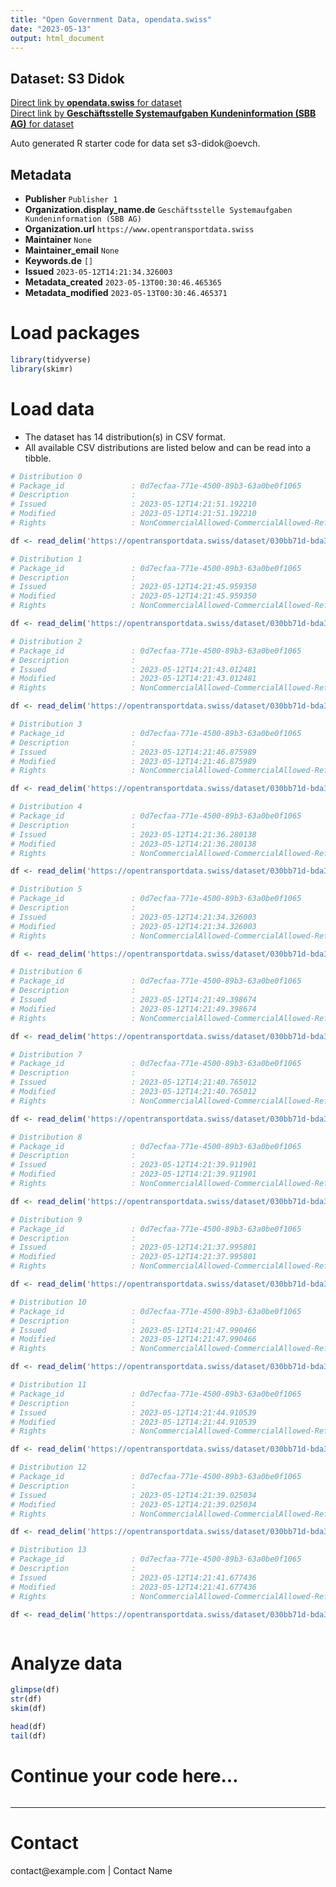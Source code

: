 ```yaml
---
title: "Open Government Data, opendata.swiss"
date: "2023-05-13"
output: html_document
---
```


## Dataset: S3 Didok



[Direct link by **opendata.swiss** for dataset](https://opendata.swiss/de/dataset/s3-didok)<br>
[Direct link by **Geschäftsstelle Systemaufgaben Kundeninformation (SBB AG)** for dataset](https://opentransportdata.swiss/dataset/s3-didok)

Auto generated R starter code for data set s3-didok@oevch.

## Metadata

- **Publisher** `Publisher 1`
- **Organization.display_name.de** `Geschäftsstelle Systemaufgaben Kundeninformation (SBB AG)`
- **Organization.url** `https://www.opentransportdata.swiss`
- **Maintainer** `None`
- **Maintainer_email** `None`
- **Keywords.de** `[]`
- **Issued** `2023-05-12T14:21:34.326003`
- **Metadata_created** `2023-05-13T00:30:46.465365`
- **Metadata_modified** `2023-05-13T00:30:46.465371`


# Load packages

```r

library(tidyverse)
library(skimr)

```

# Load data

-   The dataset has 14 distribution(s) in CSV format.
-   All available CSV distributions are listed below and can be read into a tibble.

```r

# Distribution 0
# Package_id               : 0d7ecfaa-771e-4500-89b3-63a0be0f1065
# Description              : 
# Issued                   : 2023-05-12T14:21:51.192210
# Modified                 : 2023-05-12T14:21:51.192210
# Rights                   : NonCommercialAllowed-CommercialAllowed-ReferenceRequired

df <- read_delim('https://opentransportdata.swiss/dataset/030bb71d-bda3-40eb-8209-6b12c82aea9a/resource/b34cfea8-9673-4ea6-8639-793ce720526d/download/verkehrspunktelemente_full.csv')

# Distribution 1
# Package_id               : 0d7ecfaa-771e-4500-89b3-63a0be0f1065
# Description              : 
# Issued                   : 2023-05-12T14:21:45.959350
# Modified                 : 2023-05-12T14:21:45.959350
# Rights                   : NonCommercialAllowed-CommercialAllowed-ReferenceRequired

df <- read_delim('https://opentransportdata.swiss/dataset/030bb71d-bda3-40eb-8209-6b12c82aea9a/resource/80ccb720-a9c1-4396-982d-bed35f2ce279/download/prm_stop_places.csv')

# Distribution 2
# Package_id               : 0d7ecfaa-771e-4500-89b3-63a0be0f1065
# Description              : 
# Issued                   : 2023-05-12T14:21:43.012481
# Modified                 : 2023-05-12T14:21:43.012481
# Rights                   : NonCommercialAllowed-CommercialAllowed-ReferenceRequired

df <- read_delim('https://opentransportdata.swiss/dataset/030bb71d-bda3-40eb-8209-6b12c82aea9a/resource/e903e4a4-d14b-4e25-96a3-15bdf0031ff6/download/prm_platforms.csv')

# Distribution 3
# Package_id               : 0d7ecfaa-771e-4500-89b3-63a0be0f1065
# Description              : 
# Issued                   : 2023-05-12T14:21:46.875989
# Modified                 : 2023-05-12T14:21:46.875989
# Rights                   : NonCommercialAllowed-CommercialAllowed-ReferenceRequired

df <- read_delim('https://opentransportdata.swiss/dataset/030bb71d-bda3-40eb-8209-6b12c82aea9a/resource/19d00878-086d-4e80-8024-7da25e0b4794/download/prm_ticket_counters.csv')

# Distribution 4
# Package_id               : 0d7ecfaa-771e-4500-89b3-63a0be0f1065
# Description              : 
# Issued                   : 2023-05-12T14:21:36.280138
# Modified                 : 2023-05-12T14:21:36.280138
# Rights                   : NonCommercialAllowed-CommercialAllowed-ReferenceRequired

df <- read_delim('https://opentransportdata.swiss/dataset/030bb71d-bda3-40eb-8209-6b12c82aea9a/resource/6f7d33f6-fd59-40a3-995e-d04b8dfb18df/download/dienststellen_full.csv')

# Distribution 5
# Package_id               : 0d7ecfaa-771e-4500-89b3-63a0be0f1065
# Description              : 
# Issued                   : 2023-05-12T14:21:34.326003
# Modified                 : 2023-05-12T14:21:34.326003
# Rights                   : NonCommercialAllowed-CommercialAllowed-ReferenceRequired

df <- read_delim('https://opentransportdata.swiss/dataset/030bb71d-bda3-40eb-8209-6b12c82aea9a/resource/f6494d27-2c13-4706-9fdd-5f0e1d36c1d8/download/dienststellen_actualdate.csv')

# Distribution 6
# Package_id               : 0d7ecfaa-771e-4500-89b3-63a0be0f1065
# Description              : 
# Issued                   : 2023-05-12T14:21:49.398674
# Modified                 : 2023-05-12T14:21:49.398674
# Rights                   : NonCommercialAllowed-CommercialAllowed-ReferenceRequired

df <- read_delim('https://opentransportdata.swiss/dataset/030bb71d-bda3-40eb-8209-6b12c82aea9a/resource/bce2c4b7-783c-4387-b422-2ded5ed79468/download/verkehrspunktelemente_actualdate.csv')

# Distribution 7
# Package_id               : 0d7ecfaa-771e-4500-89b3-63a0be0f1065
# Description              : 
# Issued                   : 2023-05-12T14:21:40.765012
# Modified                 : 2023-05-12T14:21:40.765012
# Rights                   : NonCommercialAllowed-CommercialAllowed-ReferenceRequired

df <- read_delim('https://opentransportdata.swiss/dataset/030bb71d-bda3-40eb-8209-6b12c82aea9a/resource/1bb0da24-0068-4791-a1db-7875ab248439/download/prm_info_desks.csv')

# Distribution 8
# Package_id               : 0d7ecfaa-771e-4500-89b3-63a0be0f1065
# Description              : 
# Issued                   : 2023-05-12T14:21:39.911901
# Modified                 : 2023-05-12T14:21:39.911901
# Rights                   : NonCommercialAllowed-CommercialAllowed-ReferenceRequired

df <- read_delim('https://opentransportdata.swiss/dataset/030bb71d-bda3-40eb-8209-6b12c82aea9a/resource/9ad8b06d-e7e3-45b5-adf9-d6f62ad2097b/download/prm_connections.csv')

# Distribution 9
# Package_id               : 0d7ecfaa-771e-4500-89b3-63a0be0f1065
# Description              : 
# Issued                   : 2023-05-12T14:21:37.995801
# Modified                 : 2023-05-12T14:21:37.995801
# Rights                   : NonCommercialAllowed-CommercialAllowed-ReferenceRequired

df <- read_delim('https://opentransportdata.swiss/dataset/030bb71d-bda3-40eb-8209-6b12c82aea9a/resource/dbb2404d-de51-430d-ab50-90022b9cc011/download/dienststellen_future_timetable.csv')

# Distribution 10
# Package_id               : 0d7ecfaa-771e-4500-89b3-63a0be0f1065
# Description              : 
# Issued                   : 2023-05-12T14:21:47.990466
# Modified                 : 2023-05-12T14:21:47.990466
# Rights                   : NonCommercialAllowed-CommercialAllowed-ReferenceRequired

df <- read_delim('https://opentransportdata.swiss/dataset/030bb71d-bda3-40eb-8209-6b12c82aea9a/resource/198f5731-4182-4e6e-8db0-079622ad92b5/download/prm_toilets.csv')

# Distribution 11
# Package_id               : 0d7ecfaa-771e-4500-89b3-63a0be0f1065
# Description              : 
# Issued                   : 2023-05-12T14:21:44.910539
# Modified                 : 2023-05-12T14:21:44.910539
# Rights                   : NonCommercialAllowed-CommercialAllowed-ReferenceRequired

df <- read_delim('https://opentransportdata.swiss/dataset/030bb71d-bda3-40eb-8209-6b12c82aea9a/resource/fb3b7321-16ab-4bb8-9ece-32cbd2545633/download/prm_reference_points.csv')

# Distribution 12
# Package_id               : 0d7ecfaa-771e-4500-89b3-63a0be0f1065
# Description              : 
# Issued                   : 2023-05-12T14:21:39.025034
# Modified                 : 2023-05-12T14:21:39.025034
# Rights                   : NonCommercialAllowed-CommercialAllowed-ReferenceRequired

df <- read_delim('https://opentransportdata.swiss/dataset/030bb71d-bda3-40eb-8209-6b12c82aea9a/resource/797a4dac-0f99-4227-8de7-2e44569a55a1/download/go-liste.csv')

# Distribution 13
# Package_id               : 0d7ecfaa-771e-4500-89b3-63a0be0f1065
# Description              : 
# Issued                   : 2023-05-12T14:21:41.677436
# Modified                 : 2023-05-12T14:21:41.677436
# Rights                   : NonCommercialAllowed-CommercialAllowed-ReferenceRequired

df <- read_delim('https://opentransportdata.swiss/dataset/030bb71d-bda3-40eb-8209-6b12c82aea9a/resource/57070437-32c7-4255-9583-e682f1b2ab03/download/prm_parking_lots.csv')



```

# Analyze data

```r

glimpse(df)
str(df)
skim(df)

head(df)
tail(df)

```

# Continue your code here...

```r

```

------------------------------------------------------------------------

# Contact

contact@example.com | Contact Name
